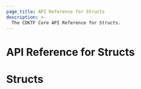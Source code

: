 ```yaml
---
page_title: API Reference for Structs
description: >-
  The CDKTF Core API Reference for Structs.
---
```


<!-- This file is generated through yarn generate-docs -->

# API Reference for Structs

  # Structs <a name="Structs" id="Structs"></a>
  
